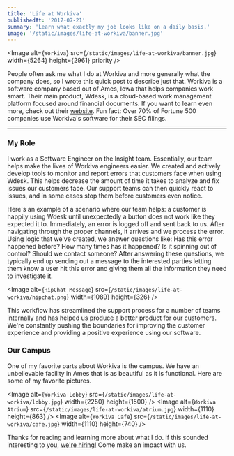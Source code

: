 ```yaml
---
title: 'Life at Workiva'
publishedAt: '2017-07-21'
summary: 'Learn what exactly my job looks like on a daily basis.'
image: '/static/images/life-at-workiva/banner.jpg'
---
```


<Image
  alt={`Workiva`}
  src={`/static/images/life-at-workiva/banner.jpg`}
  width={5264}
  height={2961}
  priority
/>

People often ask me what I do at Workiva and more generally what the company does, so I wrote this quick post to describe just that. Workiva is a software company based out of Ames, Iowa that helps companies work smart. Their main product, Wdesk, is a cloud-based work management platform focused around financial documents. If you want to learn even more, check out their [website](https://www.workiva.com). Fun fact: Over 70% of Fortune 500 companies use Workiva's software for their SEC filings.

---

### My Role

I work as a Software Engineer on the Insight team. Essentially, our team helps make the lives of Workiva engineers easier. We created and actively develop tools to monitor and report errors that customers face when using Wdesk. This helps decrease the amount of time it takes to analyze and fix issues our customers face. Our support teams can then quickly react to issues, and in some cases stop them before customers even notice.

Here's an example of a scenario where our team helps: a customer is happily using Wdesk until unexpectedly a button does not work like they expected it to. Immediately, an error is logged off and sent back to us. After navigating through the proper channels, it arrives and we process the error. Using logic that we've created, we answer questions like: Has this error happened before? How many times has it happened? Is it spinning out of control? Should we contact someone? After answering these questions, we typically end up sending out a message to the interested parties letting them know a user hit this error and giving them all the information they need to investigate it.

<Image
  alt={`HipChat Message`}
  src={`/static/images/life-at-workiva/hipchat.png`}
  width={1089}
  height={326}
/>

This workflow has streamlined the support process for a number of teams internally and has helped us produce a better product for our customers. We're constantly pushing the boundaries for improving the customer experience and providing a positive experience using our software.

### Our Campus

One of my favorite parts about Workiva is the campus. We have an unbelievable facility in Ames that is as beautiful as it is functional. Here are some of my favorite pictures.

<Image
  alt={`Workiva Lobby`}
  src={`/static/images/life-at-workiva/lobby.jpg`}
  width={2250}
  height={1500}
/>
<Image
  alt={`Workiva Atrium`}
  src={`/static/images/life-at-workiva/atrium.jpg`}
  width={1110}
  height={863}
/>
<Image
  alt={`Workiva Cafe`}
  src={`/static/images/life-at-workiva/cafe.jpg`}
  width={1110}
  height={740}
/>

Thanks for reading and learning more about what I do. If this sounded interesting to you, [we're hiring!](https://www.workiva.com/careers) Come make an impact with us.
